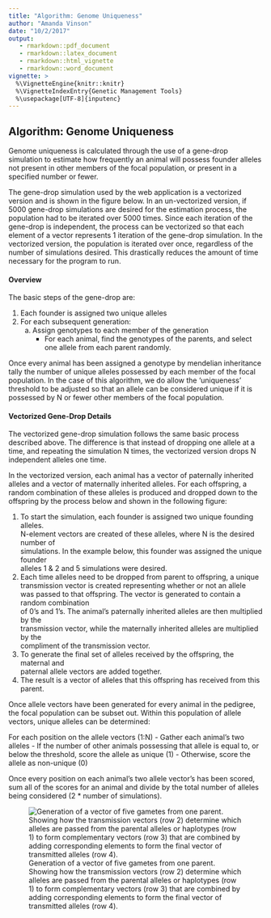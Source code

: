 ```yaml
---
title: "Algorithm: Genome Uniqueness"
author: "Amanda Vinson"
date: "10/2/2017"
output: 
   - rmarkdown::pdf_document
   - rmarkdown::latex_document
   - rmarkdown::html_vignette
   - rmarkdown::word_document
vignette: >
  %\VignetteEngine{knitr::knitr}
  %\VignetteIndexEntry{Genetic Management Tools}
  %\usepackage[UTF-8]{inputenc}
---
```


## Algorithm: Genome Uniqueness  
Genome uniqueness is calculated through the use of a gene-drop simulation to
estimate how frequently an animal will possess founder alleles not present in
other members of the focal population, or present in a specified number or fewer.

The gene-drop simulation used by the web application is a vectorized version
and is shown in the figure below. In an un-vectorized version, if 5000 gene-drop
simulations are desired for the estimation process, the population had to be
iterated over 5000 times. Since each iteration of the gene-drop is independent,
the process can be vectorized so that each element of a vector represents 1 iteration
of the gene-drop simulation.  In the vectorized version, the population is iterated
over once, regardless of the number of simulations desired. This drastically reduces
the amount of time necessary for the program to run.

#### Overview
The basic steps of the gene-drop are:  

1. Each founder is assigned two unique alleles  
2. For each subsequent generation:  
   a. Assign genotypes to each member of the generation  
      - For each animal, find the genotypes of the parents, and select  
        one allele from each parent randomly.  

Once every animal has been assigned a genotype by mendelian inheritance tally the
number of unique alleles possessed by each member of the focal population. In the
case of this algorithm, we do allow the 'uniqueness' threshold to be adjusted so
that an allele can be considered unique if it is possessed by N or fewer other
members of the focal population.

#### Vectorized Gene-Drop Details
The vectorized gene-drop simulation follows the same basic process described above.
The difference is that instead of dropping one allele at a time, and repeating the
simulation N times, the vectorized version drops N independent alleles one time.

In the vectorized version, each animal has a vector of paternally inherited alleles
and a vector of maternally inherited alleles. For each offspring, a random combination
of these alleles is produced and dropped down to the offspring by the process below
and shown in the following figure:

1. To start the simulation, each founder is assigned two unique founding alleles.    
  N-element vectors are created of these alleles, where N is the desired number of  
  simulations. In the example below, this founder was assigned the unique founder  
  alleles 1 & 2 and 5 simulations were desired.    
2. Each time alleles need to be dropped from parent to offspring, a unique  
  transmission vector is created representing whether or not an allele  
  was passed to that offspring. The vector is generated to contain a random combination  
  of 0's and 1's. The animal's paternally inherited alleles are then multiplied by the  
  transmission vector, while the maternally inherited alleles are multiplied by the  
compliment of the transmission vector.  
3. To generate the final set of alleles received by the offspring, the maternal and  
  paternal allele vectors are added together.  
4. The result is a vector of alleles that this offspring has received from this   parent.  

Once allele vectors have been generated for every animal in the pedigree,
the focal population can be subset out. Within this population of allele
vectors, unique alleles can be determined:

For each position on the allele vectors (1:N)
	- Gather each animal's two alleles
  - If the number of other animals possessing that allele is equal to, or
  below the threshold, score the allele as unique (1)
  - Otherwise, score the allele as non-unique (0)

Once every position on each animal's two allele vector's has been scored,
sum all of the scores for an animal and divide by the total number of alleles
being considered (2 * number of simulations).


![Generation of a vector of five gametes from one parent. Showing how the transmission vectors (row 2) determine which alleles are passed from the parental alleles or haplotypes (row 1) to form complementary vectors (row 3) that are combined by adding corresponding elements to form the final vector of transmitted alleles (row 4).](../inst/application/www/GeneDrop.png)
